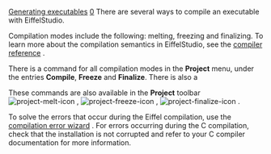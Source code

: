 [[Property:title|Generating executables]]
[[Property:weight|0]]
There are several ways to compile an executable with EiffelStudio.

Compilation modes include the following: melting, freezing and finalizing. To learn more about the compilation semantics in EiffelStudio, see the [[Compiler: introduction|compiler reference]] . 

There is a command for all compilation modes in the '''Project''' menu, under the entries '''Compile''', '''Freeze''' and '''Finalize'''. There is also a 

These commands are also available in the '''Project''' toolbar  [[Image:project-melt-icon]] ,  [[Image:project-freeze-icon]] ,  [[Image:project-finalize-icon]] . 

To solve the errors that occur during the Eiffel compilation, use the [[Error wizard|compilation error wizard]] . For errors occurring during the C compilation, check that the installation is not corrupted and refer to your C compiler documentation for more information. 

{{seealso| '''See Also''' <br/>
[[Command line: Introduction|Command line options]]  <br/>
[[Compiler: introduction|Compiler reference]]  }}




